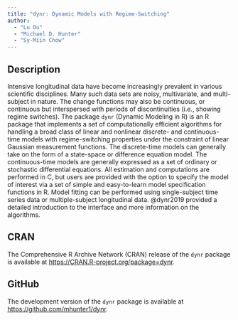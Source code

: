 ```yaml
---
title: "dynr: Dynamic Models with Regime-Switching"
author:
  - "Lu Ou"
  - "Michael D. Hunter" 
  - "Sy-Miin Chow"
---
```


## Description

Intensive longitudinal data have become increasingly prevalent in various scientific disciplines. Many such data sets are noisy, multivariate, and multi-subject in nature. The change functions may also be continuous, or continuous but interspersed with periods of discontinuities (i.e., showing regime switches). The package `dynr` (Dynamic Modeling in R) is an R package that implements a set of computationally efficient algorithms for handling a broad class of linear and nonlinear discrete- and continuous- time models with regime-switching properties under the constraint of linear Gaussian measurement functions. The discrete-time models can generally take on the form of a state-space or difference equation model. The continuous-time models are generally expressed as a set of ordinary or stochastic differential equations. All estimation and computations are performed in C, but users are provided with the option to specify the model of interest via a set of simple and easy-to-learn model specification functions in R. Model fitting can be performed using single-subject time series data or multiple-subject longitudinal data. @dynr2019 provided a detailed introduction to the interface and more information on the algorithms.

## CRAN

The Comprehensive R Archive Network (CRAN) release of the `dynr` package is available at [https://CRAN.R-project.org/package=dynr](https://CRAN.R-project.org/package=dynr).

## GitHub

The development version of the `dynr` package is available at [https://github.com/mhunter1/dynr](https://github.com/mhunter1/dynr).
